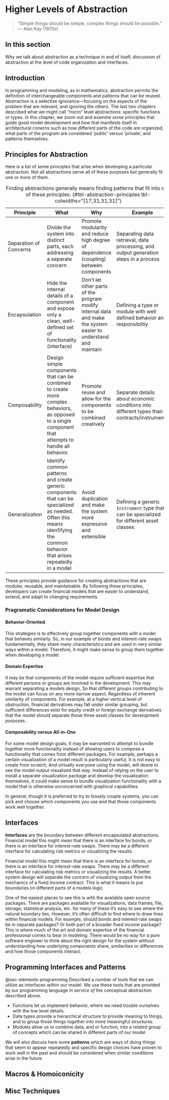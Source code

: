 # Higher Levels of Abstraction {#sec-patterns-abstractions}

> "Simple things should be simple, complex things should be possible." — Alan Kay (1970s)

## In this section

Why we talk about abstraction as a technique in and of itself, discussion of abstraction at the level of code organizaiton and interfaces.

## Introduction

In programming and modeling, as in mathematics, abstraction permits the definition of interchangeable components and patterns that can be reused. Abstraction is a selective ignorance—focusing on the aspects of the problem that are relevant, and ignoring the others. The last two chapters described what we might call "micro" level abstractions: specific functions or types. In this chapter, we zoom out and examine some principles that guide good model development and how that manifests itself in architectural conerns such as how different parts of the code are organized, what parts of the program are considered 'public' versus 'private', and patterns themselves.

## Principles for Abstraction

Here is a list of some principles that arise when developing a particular abstraction. Not all abstractions serve all of these purposes but generally fit one or more of them.

::: column-body-outset
| Principle | What | Why | Example |
|-----------|------|-----|---------|
| Separation of Concerns | Divide the system into distinct parts, each addressing a separate concern | Promote modularity and reduce high degree of dependence (coupling) between components | Separating data retrieval, data processing, and output generation steps in a process |
| Encapsulation | Hide the internal details of a component and expose only a clean, well-defined set of functionality (interface) | Don't let other parts of the program modify internal data and make the system easier to understand and maintain | Defining a type or module with well defined behavior and responsibiltiy |
| Composability | Design simple components that can be combined to create more complex behaviors, as opposed to a single component that attempts to handle all behavior. | Promote reuse and allow for the components to be combined creatively | Separate details about economic conditions into different types than contracts/instruments |
| Generalization | Identify common patterns and create generic components that can be specialized as needed. Often this means idenfifying the common behavior that arises repeatedly in a model | Avoid duplication and make the system more expressive and extensible | Defining a generic `Instrument` type that can be specialized for different asset classes |

: Finding abstractions generally means finding patterns that fit into one of these principles. {#tbl-abstraction-principles tbl-colwidths="[17,31,31,31]"}
:::

These principles provide guidance for creating abstractions that are modular, reusable, and maintainable. By following these principles, developers can create financial models that are easier to understand, extend, and adapt to changing requirements.

### Pragramatic Considerations for Model Design

#### Behavior-Oriented

This strategies is to effectively group together components with a model that behaves similarly. So, in our example of bonds and interest-rate swaps fundamentally, they share many characteristics and are used in very similar ways within a model. Therefore, it might make sense to group them together when developing a model.

#### Domain Expertise

It may be that components of the model require sufficient expertise that different persons or groups are involved in the development. This may warrant separating a models design, So that different groups contributing to the model can focus on any more narrow aspect, Regardless of inherent similarity of components. For example, at a higher vertical level of obstruction, financial derivatives may fall under similar grouping, but sufficient differences exist for equity credit or foreign exchange derivatives that the model should separate those three asset classes for development purposes.

#### Composability versus All-in-One

For some model design goals, it may be warranted to attempt to bundle together more functionality instead of allowing users to compose a functionality that comes from different packages. For example, perhaps a certain visualization of a model result is particularly useful, It is not easy to create from scratch, And virtually everyone using the model, will desire to see the model output visualized that way. Instead of relying on the user to install a separate visualization package and develop the visualization themselves, it could make sense to bundle visualization functionality with a model that is otherwise unconcerned with graphical capabilities.

In general, though it is preferred to try to loosely couple systems, you can pick and choose which components you use and that those components work well together.

## Interfaces

**Interfaces** are the boundary between different encapsulated abstractions. Financial model this might mean that there is an interface for bonds, or there is an interface for interest-rate swaps. There may be a different interface for calculating risk metrics or visualizing the results.

Financial model this might mean that there is an interface for bonds, or there is an interface for interest-rate swaps. There may be a different interface for calculating risk metrics or visualizing the results. A better system design will separate the concern of visualizing output from the mechanics of a fixed income contract. This is what it means to put boundaries on different parts of a models logic.

One of the easiest places to see this is with the available open source packages. There are packages available for visualizations, data frames, file, storage, statistical analysis, etc. for many of these it's easy to see where the natural boundary lies, However, it's often difficult to find where to draw lines within financial models. For example, should bonds and interest-rate swaps be in separate packages? Or both part of a broader fixed income package? This is where much of the art and domain expertise of the financial professional comes to bear in modeling. There would be no way for a pure software engineer to think about the right design for the system without understanding how underlying components share, similarities or differences and how those components interact.


## Programming Interfaces and Patterns

@sec-elements-programming Described a number of tools that we can utilize as interfaces within our model. We use these tools that are provided by our programming language *in service of* the conceptual abstraction described above.

-   Functions let us implement behavior, where we need trouble ourselves with the low level details.
-   Data types provide a hierarchical structure to provide meaning to things, and to group those things together into more meaningful structures.
-   Modules allow us to combine data, and or function, into a related group of concepts which can be shared in different parts of our model

We will also discuss here some **patterns** which are ways of doing things that seem to appear repeatedly and specific design choices have proven to work well in the past and should be considered when similar conditions arise in the future.


## Macros & Homoiconicity

## Misc Techniques

